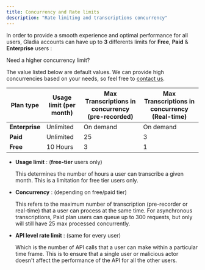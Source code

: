 ```yaml
---
title: Concurrency and Rate limits
description: "Rate limiting and transcriptions concurrency"
---
```


In order to provide a smooth experience and optimal performance for all users, Gladia accounts can have up to **3** differents limits
 for **Free**, **Paid** & **Enterprise** users :

<Note>
Need a higher concurrency limit?

The value listed below are default values. We can provide high concurrencies based on your needs, so feel free to 
[contact us](https://www.gladia.io/contact).
 </Note>

| Plan type     | Usage limit (per month)  | Max Transcriptions in concurrency (pre-recorded) | Max Transcriptions in concurrency (Real-time) | 
| ------------- | -------------------------| --------------------------------------| --------------------------------------|
| **Enterprise**      | Unlimited                |             On demand             |             On demand            | 
| **Paid**      | Unlimited                |             25             |             3             | 
| **Free**      | 10 Hours                 |             3              |             1              |


- **Usage limit** : (**free-tier** users only)

  This determines the number of hours a user can transcribe a given month. This is a limitation for free tier users only.

- **Concurrency** : (depending on free/paid tier)

  This refers to the maximum number of transcription (pre-recorder or real-time) that a user can process at the same time.
  For asynchronous transcriptions, Paid plan users can queue up to 300 requests, but only will still have 25 max processed concurrently.

- **API level rate limit** : (same for every user)

  Which is the number of API calls that a user can make within a particular time frame.
  This is to ensure that a single user or malicious actor doesn't affect the performance of the API for all the other users.
